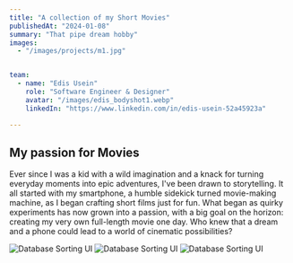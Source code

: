 ```yaml
---
title: "A collection of my Short Movies"
publishedAt: "2024-01-08"
summary: "That pipe dream hobby"
images:
  - "/images/projects/m1.jpg"


team:
  - name: "Edis Usein"
    role: "Software Engineer & Designer"
    avatar: "/images/edis_bodyshot1.webp"
    linkedIn: "https://www.linkedin.com/in/edis-usein-52a45923a"

---
```


## My passion for Movies
Ever since I was a kid with a wild imagination and a knack for turning everyday moments into epic adventures, I've been drawn to storytelling. It all started with my smartphone, a humble sidekick turned movie-making machine, as I began crafting short films just for fun. What began as quirky experiments has now grown into a passion, with a big goal on the horizon: creating my very own full-length movie one day. Who knew that a dream and a phone could lead to a world of cinematic possibilities?

![Database Sorting UI](https://www.youtube.com/embed/ZUIB4Aig_3c?si=Qo59SrQ2-ZVXygt3)
![Database Sorting UI](https://www.youtube.com/watch?v=zurU_P2VAAU&ab_channel=SkopjeFilmChallenge)
![Database Sorting UI](https://www.youtube.com/watch?v=7JbJRYgXpEc&t=60s&ab_channel=MDVDMedia)